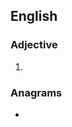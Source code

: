 ==English==

===Adjective===
{{head|en|superlative adjective}}

# {{en-superlative of|tidy}}

===Anagrams===
* {{anagrams|en|a=deiistt|dietist|ditties}}